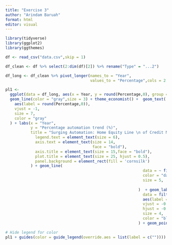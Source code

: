 ```yaml
---
title: "Exercise 3"
author: "Arindam Baruah"
format: html
editor: visual
---
```


```r
library(tidyverse)
library(ggplot2)
library(ggthemes)
```


```r
df <- read_csv("data.csv",skip = 1)

df_clean <- df %>% select(2:dim(df)[2]) %>% rename("Type" = "...2")
```

```r
df_long <- df_clean %>% pivot_longer(names_to = "Year",
                                     values_to = "Percentage",cols = 2:5) %>% filter(Type != "Total")
```


```r
pl1 <-
  ggplot(data = df_long, aes(x = Year, y = round(Percentage,0), group = Type)) +
  geom_line(color = "gray",size = 3) + theme_economist() +  geom_text(
    aes(label = round(Percentage,0)),
    vjust = -1,
    size = 7,
    color = "gray"
  ) + labs(x = "Year",
           y = "Percentage automation trend (%)",
           title = "Surging Automation: Home Equity Line \n of Credit Moves Up to Second Place Among Payment Methods") + theme(
             legend.text = element_text(size = 6),
             axis.text = element_text(size = 14,
                                      face = "bold"),
             axis.title = element_text(size = 15,face = "bold"),
             plot.title = element_text(size = 25, hjust = 0.5),
             panel.background = element_rect(fill = 'cornsilk')
           ) + geom_line(
                                                            data = ~ filter(.x, Type == "Home Equity Line of Credit"),
                                                            color = "darkgreen",
                                                            size = 5,
                                                    
                                                          )  + geom_label(
                                                            data = filter(df_long, Year == 2023),
                                                            aes(label = Type),
                                                            vjust = -0.05,
                                                            hjust = -0.15,
                                                            size = 4,
                                                            color = "black"
                                                          ) + geom_point(color = "black", size = 7) 

# Hide legend for color
pl1 + guides(color = guide_legend(override.aes = list(label = c(""))))
```

```r

```

